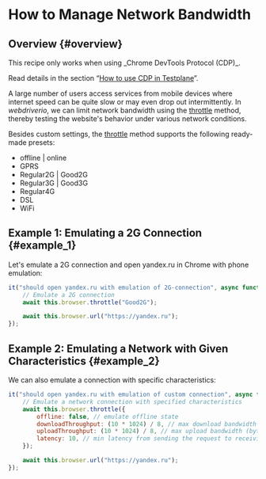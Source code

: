 
# How to Manage Network Bandwidth

## Overview {#overview}

<Admonition type="warning">
This recipe only works when using _Chrome DevTools Protocol (CDP)_.

Read details in the section “[How to use CDP in Testplane][how-to-use-cdp]”.

</Admonition>

A large number of users access services from mobile devices where internet speed can be quite slow or may even drop out intermittently. In _webdriverio_, we can limit network bandwidth using the [throttle][throttle] method, thereby testing the website's behavior under various network conditions.

Besides custom settings, the [throttle][throttle] method supports the following ready-made presets:

-   offline | online
-   GPRS
-   Regular2G | Good2G
-   Regular3G | Good3G
-   Regular4G
-   DSL
-   WiFi

## Example 1: Emulating a 2G Connection {#example_1}

Let's emulate a 2G connection and open yandex.ru in Chrome with phone emulation:

```javascript
it("should open yandex.ru with emulation of 2G-connection", async function () {
    // Emulate a 2G connection
    await this.browser.throttle("Good2G");

    await this.browser.url("https://yandex.ru");
});
```

## Example 2: Emulating a Network with Given Characteristics {#example_2}

We can also emulate a connection with specific characteristics:

```javascript
it("should open yandex.ru with emulation of custom connection", async function () {
    // Emulate a network connection with specified characteristics
    await this.browser.throttle({
        offline: false, // emulate offline state
        downloadThroughput: (10 * 1024) / 8, // max download bandwidth (byte/sec)
        uploadThroughput: (10 * 1024) / 8, // max upload bandwidth (byte/sec)
        latency: 10, // min latency from sending the request to receiving the response headers
    });

    await this.browser.url("https://yandex.ru");
});
```

[how-to-use-cdp]: ../how-to-use-cdp
[throttle]: ../../commands/browser/throttle
